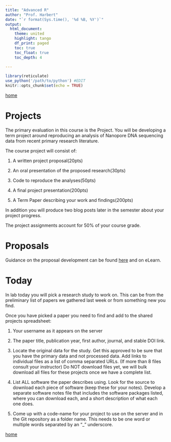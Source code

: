```yaml
---
title: "Advanced R"
author: "Prof. Harbert"
date: "`r format(Sys.time(), '%d %B, %Y')`"
output: 
  html_document:
    theme: united
    highlight: tango
    df_print: paged
    toc: true
    toc_float: true
    toc_depth: 4
  
---
```



```r
library(reticulate)
use_python('/path/to/python') #EDIT
knitr::opts_chunk$set(echo = TRUE)
```



[home](https://rsh249.github.io/applied_bioinformatics)


# Projects

The primary evaluation in this course is the Project. You will be developing a term project around reproducing an analysis of Nanopore DNA sequencing data from recent primary research literature.

The course project will consist of:

1)	A written project proposal(20pts)

2)	An oral presentation of the proposed research(30pts)

3)	Code to reproduce the analyses(50pts)

4)	A final project presentation(200pts)

5)	A Term Paper describing your work and findings(200pts)


In addition you will produce two blog posts later in the semester about your project progress.

The project assignments account for 50% of your course grade.

# Proposals

Guidance on the proposal development can be found [here](https://rsh249.github.io/applied_bioinformatics/BIO332_Project_proposal.pdf) and on eLearn.

# Today

In lab today you will pick a research study to work on. This can be from the preliminary list of papers we gathered last week or from something new you find. 

Once you have picked a paper you need to find and add to the shared projects spreadsheet:

1) Your username as it appears on the server

2) The paper title, publication year, first author, journal, and stable DOI link.

3) Locate the original data for the study. Get this approved to be sure that you have the primary data and not processed data. Add links to individual files as a list of comma separated URLs. (If more than 8 files consult your instructor) Do NOT download files yet, we will bulk download all files for these projects once we have a complete list.

4) List ALL software the paper describes using. Look for the source to download each piece of software (keep these for your notes). Develop a separate software notes file that includes the software packages listed, where you can download each, and a short description of what each one does.

5) Come up with a code-name for your project to use on the server and in the Git repository as a folder name. This needs to be one word or multiple words separated by an "_" underscore.







[home](https://rsh249.github.io/applied_bioinformatics)
